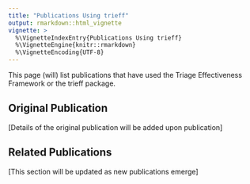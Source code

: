 ```yaml
---
title: "Publications Using trieff"
output: rmarkdown::html_vignette
vignette: >
  %\VignetteIndexEntry{Publications Using trieff}
  %\VignetteEngine{knitr::rmarkdown}
  %\VignetteEncoding{UTF-8}
---
```


This page (will) list publications that have used the Triage Effectiveness Framework or the trieff package.

## Original Publication

[Details of the original publication will be added upon publication]

## Related Publications

[This section will be updated as new publications emerge]
